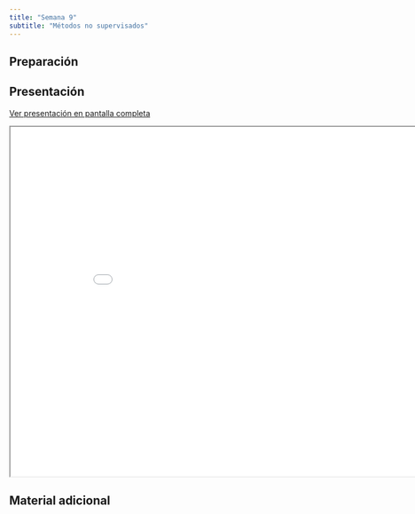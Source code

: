 ```yaml
---
title: "Semana 9"
subtitle: "Métodos no supervisados"
---
```


## Preparación



## Presentación

[Ver presentación en pantalla completa](../slides/lec_week9.html)

```{=html}
<iframe class="slide-deck" src="../slides/lec_week9.html" height="630" width="900"></iframe>
```

## Material adicional